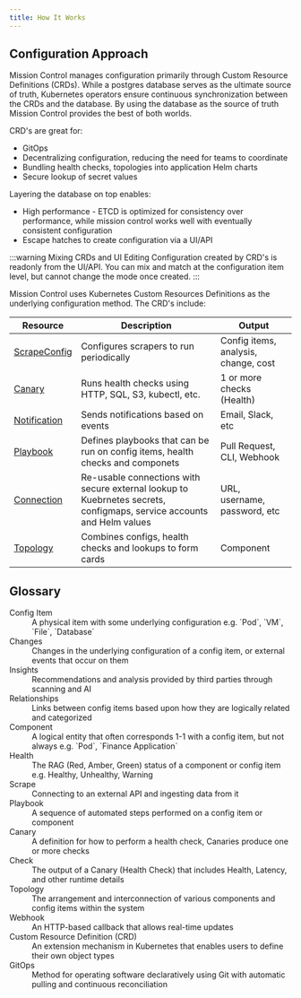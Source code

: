 ```yaml
---
title: How It Works
---
```




## Configuration Approach

Mission Control manages configuration primarily through Custom Resource Definitions (CRDs). While a postgres database serves as the ultimate source of truth, Kubernetes operators ensure continuous synchronization between the CRDs and the database.  By using the database as the source of truth Mission Control provides the best of both worlds.

CRD's are great for:

* GitOps
* Decentralizing configuration, reducing the need for teams to coordinate
* Bundling health checks, topologies into application Helm charts
* Secure lookup of secret values

Layering the database on top enables:

* High performance - ETCD is optimized for consistency over performance, while mission control works well with eventually consistent configuration
* Escape hatches to create configuration via a UI/API

:::warning Mixing CRDs and UI Editing
Configuration created by CRD's is readonly from the UI/API. You can mix and match at the configuration item level, but cannot change the mode once created.
:::


<Screenshot img="/img/architecture-flow.svg" shadow={false}/>


Mission Control uses Kubernetes Custom Resources Definitions as the underlying configuration method. The CRD's include:

| Resource                                                                                                                | Description                                           | Output                               |
| ----------------------------------------------------------------------------------------------------------------------- | ----------------------------------------------------- | ------------------------------------ |
| <a href="/config-db"><div class="flex flex-row"><Icon name="k8s-customresourcedefinition" size={22}/>ScrapeConfig</div> </a> | Configures scrapers to run periodically               | Config items, analysis, change, cost |
| <a href="/canary-checker"><Icon  name="k8s-customresourcedefinition">Canary</Icon> </a>            | Runs health checks using HTTP, SQL, S3, kubectl, etc. | 1 or more checks (Health)            |
| <a href="/notifications"><Icon name="k8s-customresourcedefinition">Notification</Icon>  </a>      | Sends notifications based on events                   | Email, Slack, etc                    |
| <a href="/playbooks"><Icon  name="k8s-customresourcedefinition">Playbook</Icon>  </a>              | Defines playbooks that can be run on config items, health checks and componets                              | Pull Request, CLI,  Webhook          |
 <a href="/reference/connections"><Icon  name="k8s-customresourcedefinition">Connection</Icon>   </a>                | Re-usable connections with secure external lookup to Kuebrnetes secrets, configmaps, service accounts and Helm values | URL, username, password, etc        |
  <a href="/topology"><Icon name="k8s-customresourcedefinition">Topology</Icon>  </a>           | Combines configs, health checks and lookups to form cards  | Component       |



## Glossary

<dl>
 <dt>Config Item</dt>
  <dd>A physical item with some underlying configuration e.g. `Pod`, `VM`, `File`, `Database`</dd>
 <dt>Changes</dt>
  <dd>Changes in the underlying configuration of a config item, or external events that occur on them </dd>
 <dt>Insights</dt>
  <dd>Recommendations and analysis provided by third parties through scanning and AI </dd>
 <dt>Relationships</dt>
  <dd>Links between config items based upon how they are logically related and categorized</dd>

<dt>Component</dt>
<dd>A logical entity that often corresponds 1-1 with a config item, but not always e.g. `Pod`, `Finance Application`</dd>

<dt>Health</dt>
<dd>The RAG (Red, Amber, Green) status of a component or config item e.g. <Healthy>Healthy</Healthy>, <Unhealthy>Unhealthy</Unhealthy>, <Warning>Warning</Warning></dd>

<dt>Scrape</dt>
<dd>Connecting to an external API and ingesting data from it</dd>

<dt>Playbook</dt>
<dd>A sequence of automated steps performed on a config item or component</dd>

<dt>Canary</dt>
<dd>A definition for how to perform a health check, Canaries produce one or more checks</dd>

<dt>Check</dt>
<dd>The output of a Canary (Health Check) that includes Health, Latency, and other runtime details</dd>

<dt>Topology</dt>
<dd>The arrangement and interconnection of various components and config items within the system</dd>

<dt>Webhook</dt>
<dd>An HTTP-based callback that allows real-time updates</dd>

<dt>Custom Resource Definition (CRD)</dt>
<dd>An extension mechanism in Kubernetes that enables users to define their own object types</dd>

<dt>GitOps</dt>
<dd>Method for operating software declaratively using Git with automatic pulling and continuous reconciliation</dd>
</dl>

